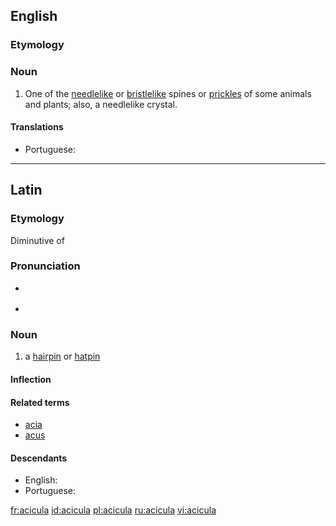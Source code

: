 ==English==

===Etymology===
{{etyl|la|en}} {{term|acicula||pin for a head-dress|lang=la}}

===Noun===
{{en-noun|aciculae}}

# One of the [[needlelike]] or [[bristlelike]] spines or [[prickles]] of some animals and plants; also, a needlelike crystal.

====Translations====
{{trans-top|needlelike spine of some animals and plants}}
* Portuguese: {{t|pt|acícula|f}}
{{trans-mid}}
{{trans-bottom}}

----

==Latin==

===Etymology===
Diminutive of {{term|acus||needle|lang=la}}

===Pronunciation===
* {{a|Classical}} {{IPA|/aˈki.ku.la/|lang=la}}
* {{a|Ecclesiastical}} {{IPA|/aˈt͡ʃi.ku.la/|lang=la}}

===Noun===
{{la-noun|acicula|aciculae|aciculae|f|first}}

# a [[hairpin]] or [[hatpin]]

====Inflection====
{{la-decl-1st|acicul}}

====Related terms====
* [[acia]]
* [[acus]]

====Descendants====
* English: {{l/en|acicula}}
* Portuguese: {{l/pt|acícula}}

[[fr:acicula]]
[[id:acicula]]
[[pl:acicula]]
[[ru:acicula]]
[[vi:acicula]]